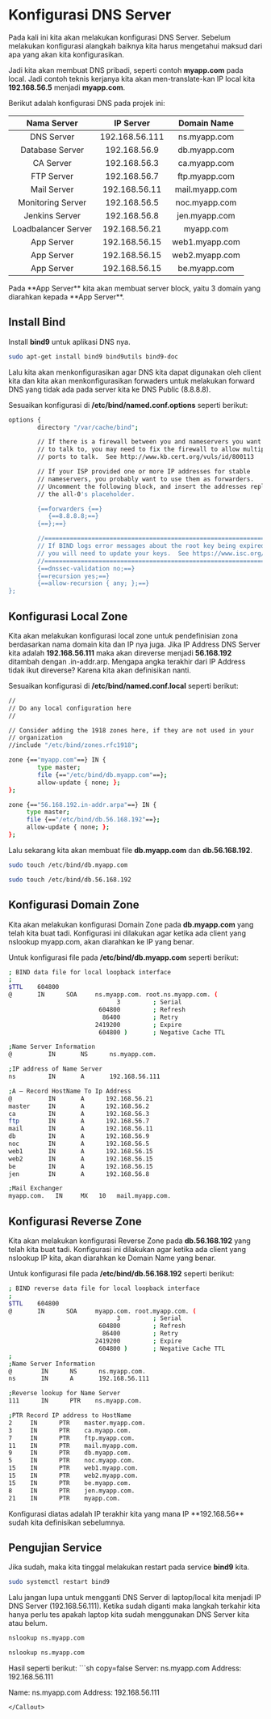 
# Konfigurasi DNS Server
Pada kali ini kita akan melakukan konfigurasi DNS Server. Sebelum melakukan konfigurasi alangkah baiknya kita harus mengetahui maksud dari apa yang akan kita konfigurasikan.

Jadi kita akan membuat DNS pribadi, seperti contoh **myapp.com** pada local. Jadi contoh teknis kerjanya kita akan men-translate-kan IP local kita **192.168.56.5** menjadi **myapp.com**. 

Berikut adalah konfigurasi DNS pada projek ini:

| Nama Server          | IP Server       | Domain Name         |
| :------------------: | :-------------: | :-----------------: |
| DNS Server           | 192.168.56.111  | ns.myapp.com        |
| Database Server      | 192.168.56.9    | db.myapp.com        |
| CA Server            | 192.168.56.3    | ca.myapp.com        |
| FTP Server           | 192.168.56.7    | ftp.myapp.com       |
| Mail Server          | 192.168.56.11   | mail.myapp.com      |
| Monitoring Server    | 192.168.56.5    | noc.myapp.com       |
| Jenkins Server       | 192.168.56.8    | jen.myapp.com       |
| Loadbalancer Server  | 192.168.56.21   | myapp.com           |
| App Server           | 192.168.56.15   | web1.myapp.com      |
| App Server           | 192.168.56.15   | web2.myapp.com      |
| App Server           | 192.168.56.15   | be.myapp.com        |

<Callout type="info" emoji="ℹ️">
  Pada **App Server** kita akan membuat server block, yaitu 3 domain yang diarahkan kepada **App Server**.
</Callout>


## Install Bind
Install **bind9** untuk aplikasi DNS nya.
``` sh
sudo apt-get install bind9 bind9utils bind9-doc
```
Lalu kita akan menkonfigurasikan agar DNS kita dapat digunakan oleh client kita dan kita akan menkonfigurasikan forwaders untuk melakukan forward DNS yang tidak ada pada server kita ke DNS Public (8.8.8.8). 

Sesuaikan konfigurasi di **/etc/bind/named.conf.options** seperti berikut:
``` sh filename="sudo nano /etc/bind/named.conf.options"
options {
        directory "/var/cache/bind";

        // If there is a firewall between you and nameservers you want
        // to talk to, you may need to fix the firewall to allow multiple
        // ports to talk.  See http://www.kb.cert.org/vuls/id/800113

        // If your ISP provided one or more IP addresses for stable
        // nameservers, you probably want to use them as forwarders.
        // Uncomment the following block, and insert the addresses replacing
        // the all-0's placeholder.

        {==forwarders {==}
           {==8.8.8.8;==}
        {==};==}

        //========================================================================
        // If BIND logs error messages about the root key being expired,
        // you will need to update your keys.  See https://www.isc.org/bind-keys
        //========================================================================
        {==dnssec-validation no;==}
        {==recursion yes;==}          
        {==allow-recursion { any; };==}
};
```
## Konfigurasi Local Zone
Kita akan melakukan konfigurasi local zone untuk pendefinisian zona berdasarkan nama domain kita dan IP nya juga. Jika IP Address DNS Server kita adalah **192.168.56.111** maka akan direverse menjadi **56.168.192** ditambah dengan .in-addr.arp. Mengapa angka terakhir dari IP Address tidak ikut direverse? Karena kita akan definisikan nanti.

Sesuaikan konfigurasi di **/etc/bind/named.conf.local** seperti berikut:
``` sh filename="sudo nano /etc/bind/named.conf.local"
//
// Do any local configuration here
//

// Consider adding the 1918 zones here, if they are not used in your
// organization
//include "/etc/bind/zones.rfc1918";

zone {=="myapp.com"==} IN { 
        type master;
        file {=="/etc/bind/db.myapp.com"==}; 
        allow-update { none; };
};

zone {=="56.168.192.in-addr.arpa"==} IN { 
     type master;
     file {=="/etc/bind/db.56.168.192"==}; 
     allow-update { none; };
};
```

Lalu sekarang kita akan membuat file **db.myapp.com** dan **db.56.168.192**.
``` sh
sudo touch /etc/bind/db.myapp.com
```
``` sh
sudo touch /etc/bind/db.56.168.192
```

## Konfigurasi Domain Zone

Kita akan melakukan konfigurasi Domain Zone pada **db.myapp.com** yang telah kita buat tadi. Konfigurasi ini dilakukan agar ketika ada client yang nslookup myapp.com, akan diarahkan ke IP yang benar.

Untuk konfigurasi file pada **/etc/bind/db.myapp.com** seperti berikut:
``` sh filename="sudo nano /etc/bind/db.myapp.com"
; BIND data file for local loopback interface
;
$TTL    604800
@       IN      SOA     ns.myapp.com. root.ns.myapp.com. (
                              3         ; Serial
                         604800         ; Refresh
                          86400         ; Retry
                        2419200         ; Expire
                         604800 )       ; Negative Cache TTL

;Name Server Information
@          IN       NS      ns.myapp.com.

;IP address of Name Server
ns         IN       A       192.168.56.111

;A – Record HostName To Ip Address
@          IN       A      192.168.56.21
master     IN       A      192.168.56.2
ca         IN       A      192.168.56.3
ftp        IN       A      192.168.56.7
mail       IN       A      192.168.56.11
db         IN       A      192.168.56.9
noc        IN       A      192.168.56.5
web1       IN       A      192.168.56.15
web2       IN       A      192.168.56.15
be         IN       A      192.168.56.15
jen        IN       A      192.168.56.8

;Mail Exchanger
myapp.com.   IN     MX   10   mail.myapp.com.
```
## Konfigurasi Reverse Zone
Kita akan melakukan konfigurasi Reverse Zone pada **db.56.168.192** yang telah kita buat tadi. Konfigurasi ini dilakukan agar ketika ada client yang nslookup IP kita, akan diarahkan ke Domain Name yang benar.

Untuk konfigurasi file pada **/etc/bind/db.56.168.192** seperti berikut:
``` sh filename="sudo nano /etc/bind/db.56.168.192"
; BIND reverse data file for local loopback interface
;
$TTL    604800
@       IN      SOA     myapp.com. root.myapp.com. (
                              3         ; Serial
                         604800         ; Refresh
                          86400         ; Retry
                        2419200         ; Expire
                         604800 )       ; Negative Cache TTL
;
;Name Server Information
@        IN      NS      ns.myapp.com.
ns       IN      A       192.168.56.111

;Reverse lookup for Name Server
111      IN      PTR    ns.myapp.com.

;PTR Record IP address to HostName
2     IN      PTR    master.myapp.com.
3     IN      PTR    ca.myapp.com.
7     IN      PTR    ftp.myapp.com.
11    IN      PTR    mail.myapp.com.
9     IN      PTR    db.myapp.com.
5     IN      PTR    noc.myapp.com.
15    IN      PTR    web1.myapp.com.
15    IN      PTR    web2.myapp.com.
15    IN      PTR    be.myapp.com.
8     IN      PTR    jen.myapp.com.
21    IN      PTR    myapp.com.
```

<Callout type="info" emoji="ℹ️">
  Konfigurasi diatas adalah IP terakhir kita yang mana IP **192.168.56** sudah kita definisikan sebelumnya.
</Callout>

## Pengujian Service

Jika sudah, maka kita tinggal melakukan restart pada service **bind9** kita.
``` sh
sudo systemctl restart bind9
```

Lalu jangan lupa untuk mengganti DNS Server di laptop/local kita menjadi IP DNS Server (192.168.56.111). Ketika sudah diganti maka langkah terkahir kita hanya perlu tes apakah laptop kita sudah menggunakan DNS Server kita atau belum.
``` sh
nslookup ns.myapp.com
```
``` sh
nslookup ns.myapp.com
```

<Callout type="info" emoji="ℹ️">
  Hasil seperti berikut:
  ```sh copy=false
  Server:  ns.myapp.com
  Address:  192.168.56.111  

  Name:    ns.myapp.com
  Address:  192.168.56.111
  ```
</Callout>
